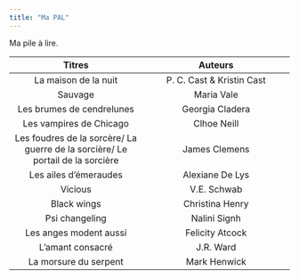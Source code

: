 ```yaml
---
title: "Ma PAL"
---
```


Ma pile à lire. 


| Titres | Auteurs |
|:------:|:-------:|
| La maison de la nuit | P. C. Cast & Kristin Cast |
| Sauvage | Maria Vale | 
| Les brumes de cendrelunes | Georgia Cladera | 
| Les vampires de Chicago | Clhoe Neill | 
| Les foudres de la sorcère/ La guerre de la sorcière/ Le portail de la sorcière | James Clemens | 
| Les ailes d'émeraudes | Alexiane De Lys | 
| Vicious | V.E. Schwab | 
| Black wings | Christina Henry | 
| Psi changeling | Nalini Signh | 
| Les anges modent aussi | Felicity Atcock | 
| L'amant consacré | J.R. Ward | 
| La morsure du serpent | Mark Henwick | 


